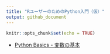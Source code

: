 ```yaml
---
title: "RユーザーのためのPython入門（仮）"
output: github_document
---
```


```r
knitr::opts_chunk$set(echo = TRUE)
```

* [Python Basics - 変数の基本](https://k-metrics.github.io/python/basics.html)
